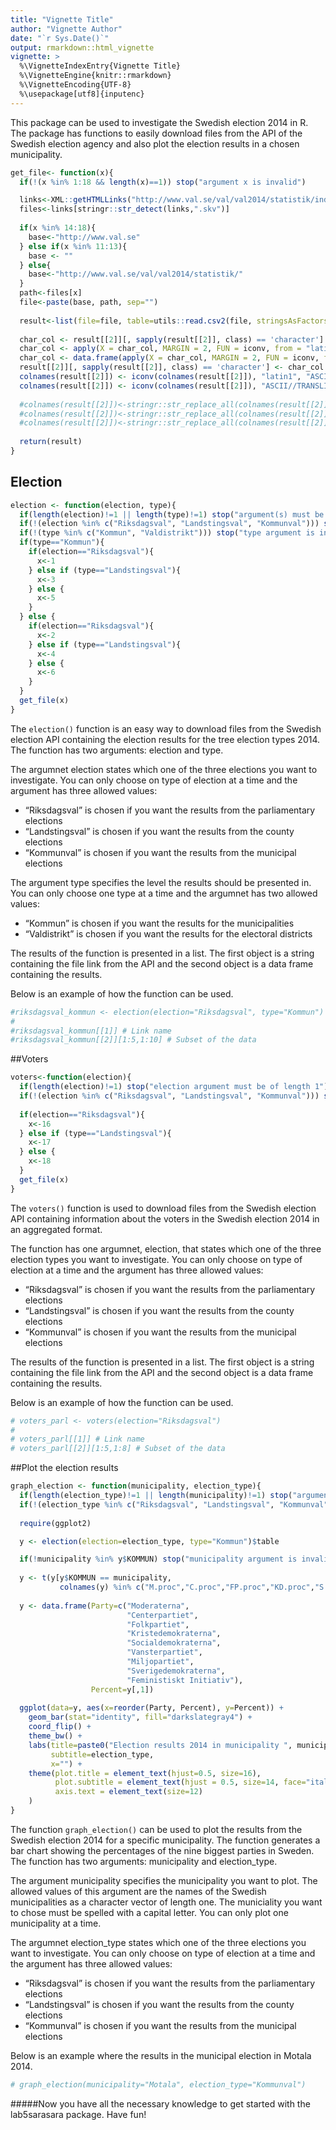 ```yaml
---
title: "Vignette Title"
author: "Vignette Author"
date: "`r Sys.Date()`"
output: rmarkdown::html_vignette
vignette: >
  %\VignetteIndexEntry{Vignette Title}
  %\VignetteEngine{knitr::rmarkdown}
  %\VignetteEncoding{UTF-8}
  %\usepackage[utf8]{inputenc}
---
```


This package can be used to investigate the Swedish election 2014 in R. The package has functions to easily download files from the API of the Swedish election agency and also plot the election results in a chosen municipality.

```r
get_file<- function(x){
  if(!(x %in% 1:18 && length(x)==1)) stop("argument x is invalid")

  links<-XML::getHTMLLinks("http://www.val.se/val/val2014/statistik/index.html")
  files<-links[stringr::str_detect(links,".skv")]
  
  if(x %in% 14:18){
    base<-"http://www.val.se"
  } else if(x %in% 11:13){
    base <- ""
  } else{
    base<-"http://www.val.se/val/val2014/statistik/"
  }
  path<-files[x]
  file<-paste(base, path, sep="")
  
  result<-list(file=file, table=utils::read.csv2(file, stringsAsFactors=FALSE))
  
  char_col <- result[[2]][, sapply(result[[2]], class) == 'character']
  char_col <- apply(X = char_col, MARGIN = 2, FUN = iconv, from = "latin1", to = "ASCII//TRANSLIT")
  char_col <- data.frame(apply(X = char_col, MARGIN = 2, FUN = iconv, from = "ASCII//TRANSLIT", to = "UTF-8"), stringsAsFactors = FALSE)
  result[[2]][, sapply(result[[2]], class) == 'character'] <- char_col
  colnames(result[[2]]) <- iconv(colnames(result[[2]]), "latin1", "ASCII//TRANSLIT")
  colnames(result[[2]]) <- iconv(colnames(result[[2]]), "ASCII//TRANSLIT", "UTF-8")
  
  #colnames(result[[2]])<-stringr::str_replace_all(colnames(result[[2]]), pattern=".f6.", replacement="o")
  #colnames(result[[2]])<-stringr::str_replace_all(colnames(result[[2]]), pattern=".e5.", replacement="a")
  #colnames(result[[2]])<-stringr::str_replace_all(colnames(result[[2]]), pattern=".e4.", replacement="a")
  
  return(result)
}
```


## Election

```r
election <- function(election, type){
  if(length(election)!=1 || length(type)!=1) stop("argument(s) must be of length 1")
  if(!(election %in% c("Riksdagsval", "Landstingsval", "Kommunval"))) stop("election argument is invalid")
  if(!(type %in% c("Kommun", "Valdistrikt"))) stop("type argument is invalid")
  if(type=="Kommun"){
    if(election=="Riksdagsval"){
      x<-1
    } else if (type=="Landstingsval"){
      x<-3
    } else {
      x<-5
    }
  } else {
    if(election=="Riksdagsval"){
      x<-2
    } else if (type=="Landstingsval"){
      x<-4
    } else {
      x<-6
    }
  }
  get_file(x)
}
```

The `election()` function is an easy way to download files from the Swedish election API containing the election results for the tree election types 2014. The function has two arguments: election and type.

The argumnet election states which one of the three elections you want to investigate. You can only choose on type of election at a time and the argument has three allowed values:

* "Riksdagsval" is chosen if you want the results from the parliamentary elections
* "Landstingsval" is chosen if you want the results from the county elections
* "Kommunval" is chosen if you want the results from the municipal elections

The argument type specifies the level the results should be presented in. You can only choose one type at a time and the argumnet has two allowed values:

* "Kommun" is chosen if you want the results for the municipalities
* "Valdistrikt" is chosen if you want the results for the electoral districts

The results of the function is presented in a list. The first object is a string containing the file link from the API and the second object is a data frame containing the results.

Below is an example of how the function can be used.

```r
#riksdagsval_kommun <- election(election="Riksdagsval", type="Kommun")
#
#riksdagsval_kommun[[1]] # Link name
#riksdagsval_kommun[[2]][1:5,1:10] # Subset of the data
```


##Voters

```r
voters<-function(election){
  if(length(election)!=1) stop("election argument must be of length 1")
  if(!(election %in% c("Riksdagsval", "Landstingsval", "Kommunval"))) stop("election argument is invalid")
  
  if(election=="Riksdagsval"){
    x<-16
  } else if (type=="Landstingsval"){
    x<-17
  } else {
    x<-18
  }
  get_file(x)
}
```

The `voters()` function is used to download files from the Swedish election API containing information about the voters in the Swedish election 2014 in an aggregated format.

The function has one argumnet, election, that states which one of the three election types you want to investigate. You can only choose on type of election at a time and the argument has three allowed values:

* "Riksdagsval" is chosen if you want the results from the parliamentary elections
* "Landstingsval" is chosen if you want the results from the county elections
* "Kommunval" is chosen if you want the results from the municipal elections

The results of the function is presented in a list. The first object is a string containing the file link from the API and the second object is a data frame containing the results.

Below is an example of how the function can be used.

```r
# voters_parl <- voters(election="Riksdagsval")
# 
# voters_parl[[1]] # Link name
# voters_parl[[2]][1:5,1:8] # Subset of the data
```

##Plot the election results

```r
graph_election <- function(municipality, election_type){
  if(length(election_type)!=1 || length(municipality)!=1) stop("argument(s) must be of length 1")
  if(!(election_type %in% c("Riksdagsval", "Landstingsval", "Kommunval"))) stop("election_type argument is invalid")
  
  require(ggplot2)

  y <- election(election=election_type, type="Kommun")$table

  if(!municipality %in% y$KOMMUN) stop("municipality argument is invalid")  
  
  y <- t(y[y$KOMMUN == municipality,
           colnames(y) %in% c("M.proc","C.proc","FP.proc","KD.proc","S.proc","V.proc","MP.proc","SD.proc","FI.proc")])
  
  y <- data.frame(Party=c("Moderaterna",
                          "Centerpartiet",
                          "Folkpartiet",
                          "Kristedemokraterna",
                          "Socialdemokraterna",
                          "Vansterpartiet",
                          "Miljopartiet",
                          "Sverigedemokraterna",
                          "Feministiskt Initiativ"),
                  Percent=y[,1])
  
  ggplot(data=y, aes(x=reorder(Party, Percent), y=Percent)) + 
    geom_bar(stat="identity", fill="darkslategray4") +
    coord_flip() +
    theme_bw() +
    labs(title=paste0("Election results 2014 in municipality ", municipality),
         subtitle=election_type,
         x="") +
    theme(plot.title = element_text(hjust=0.5, size=16),
          plot.subtitle = element_text(hjust = 0.5, size=14, face="italic"),
          axis.text = element_text(size=12)
    )
}
```


The function `graph_election()` can be used to plot the results from the Swedish election 2014 for a specific municipality. The function generates a bar chart showing the percentages of the nine biggest parties in Sweden. The function has two arguments: municipality and election_type.

The argument municipality specifies the municipality you want to plot. The allowed values of this argument  are the names of the Swedish municipalities as a character vector of length one. The municiality you want to chose must be spelled with a capital letter. You can only plot one municipality at a time.

The argumnet election_type states which one of the three elections you want to investigate. You can only choose on type of election at a time and the argument has three allowed values:

* "Riksdagsval" is chosen if you want the results from the parliamentary elections
* "Landstingsval" is chosen if you want the results from the county elections
* "Kommunval" is chosen if you want the results from the municipal elections

Below is an example where the results in the municipal election in Motala 2014.

```r
# graph_election(municipality="Motala", election_type="Kommunval")
```

#####Now you have all the necessary knowledge to get started with the lab5sarasara package. Have fun!
